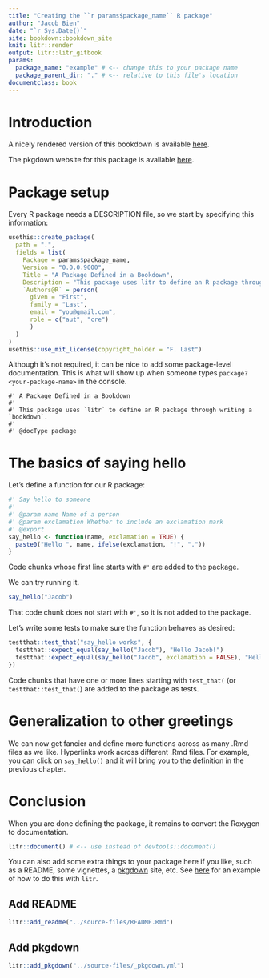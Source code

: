 ```yaml
---
title: "Creating the ``r params$package_name`` R package"
author: "Jacob Bien"
date: "`r Sys.Date()`"
site: bookdown::bookdown_site
knit: litr::render
output: litr::litr_gitbook
params:
  package_name: "example" # <-- change this to your package name
  package_parent_dir: "." # <-- relative to this file's location
documentclass: book
---
```


# Introduction

A nicely rendered version of this bookdown is available [here](https://jacobbien.github.io/example-project/create/).

The pkgdown website for this package is available [here](https://jacobbien.github.io/example-project/).



# Package setup

Every R package needs a DESCRIPTION file, so we start by specifying this information:

```r
usethis::create_package(
  path = ".",
  fields = list(
    Package = params$package_name,
    Version = "0.0.0.9000",
    Title = "A Package Defined in a Bookdown",
    Description = "This package uses litr to define an R package through writing a bookdown.",
    `Authors@R` = person(
      given = "First",
      family = "Last",
      email = "you@gmail.com",
      role = c("aut", "cre")
      )
  )
)
usethis::use_mit_license(copyright_holder = "F. Last")
```

Although it's not required, it can be nice to add some package-level documentation.  This is what will show up when someone types `package?<your-package-name>` in the console.

```package_doc
#' A Package Defined in a Bookdown
#'
#' This package uses `litr` to define an R package through writing a `bookdown`.
#' 
#' @docType package
```

# The basics of saying hello

Let's define a function for our R package:

```r
#' Say hello to someone
#' 
#' @param name Name of a person
#' @param exclamation Whether to include an exclamation mark
#' @export 
say_hello <- function(name, exclamation = TRUE) {
  paste0("Hello ", name, ifelse(exclamation, "!", "."))
}
```

Code chunks whose first line starts with `#'` are added to the package.

We can try running it.

```r
say_hello("Jacob")
```

That code chunk does not start with `#'`, so it is not added to the package.

Let's write some tests to make sure the function behaves as desired:

```r
testthat::test_that("say_hello works", {
  testthat::expect_equal(say_hello("Jacob"), "Hello Jacob!")
  testthat::expect_equal(say_hello("Jacob", exclamation = FALSE), "Hello Jacob.")
})
```

Code chunks that have one or more lines starting with `test_that(` (or `testthat::test_that(`) are added to the package as tests.

# Generalization to other greetings

We can now get fancier and define more functions across as many .Rmd files as we like.  Hyperlinks work across different .Rmd files.  For example, you can click on `say_hello()` and it will bring you to the definition in the previous chapter.

# Conclusion {#conclude}

When you are done defining the package, it remains to convert the Roxygen to documentation.

```r
litr::document() # <-- use instead of devtools::document()
```

You can also add some extra things to your package here if you like, such as a README, some vignettes, a [pkgdown](https://pkgdown.r-lib.org/) site, etc.  See [here](https://github.com/jacobbien/litr-project/tree/main/examples/make-an-r-package-with-extras) for an example of how to do this with `litr`.


## Add README

```r
litr::add_readme("../source-files/README.Rmd")
```

## Add pkgdown


```r
litr::add_pkgdown("../source-files/_pkgdown.yml")
```
